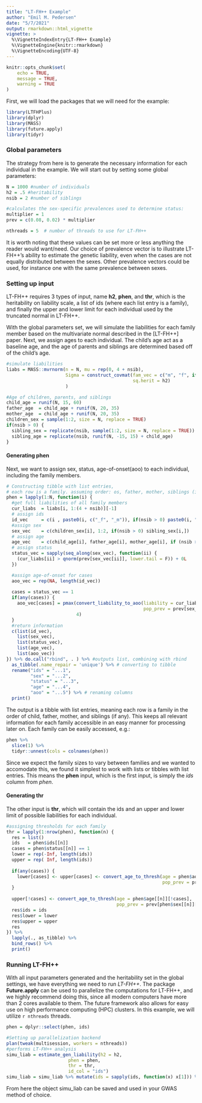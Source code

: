 ```yaml
---
title: "LT-FH++ Example"
author: "Emil M. Pedersen"
date: "5/7/2021"
output: rmarkdown::html_vignette
vignette: >
  %\VignetteIndexEntry{LT-FH++ Example}
  %\VignetteEngine{knitr::rmarkdown}
  %\VignetteEncoding{UTF-8}
---
```


```r
knitr::opts_chunk$set(
	echo = TRUE,
	message = TRUE,
	warning = TRUE
)
```

First, we will load the packages that we will need for the example:
```r
library(LTFHPlus)
library(dplyr)
library(MASS)
library(future.apply)
library(tidyr)
```

### Global parameters
The strategy from here is to generate the necessary information for each individual in the example. We will start out by setting some global parameters:

```r
N = 1000 #number of individuals
h2 = .5 #heritability
nsib = 2 #number of siblings

#calculates the sex-specific prevalences used to determine status:
multiplier = 1
prev = c(0.08, 0.02) * multiplier

nthreads = 5  # number of threads to use for LT-FH++
```
It is worth noting that these values can be set more or less anything the reader would want/need. Our choice of prevalence vector is to illustrate LT-FH++'s ability to estimate the genetic liability, even when the cases are not equally distributed between the sexes. Other prevalence vectors could be used, for instance one with the same prevalence between sexes.

### Setting up input

LT-FH++ requires 3 types of input, name **h2**, **phen**, and **thr**, which is the heritability on liability scale, a list of ids (where each list entry is a family), and finally the upper and lower limit for each individual used by the truncated normal in LT-FH++.

With the global parameters set, we will simulate the liabilities for each family member based on the multivariate normal described in the [LT-FH++] paper. Next, we assign ages to each individual. The child's age act as a baseline age, and the age of parents and siblings are determined based off of the child's age.
```r
#simulate liabilities
liabs = MASS::mvrnorm(n = N, mu = rep(0, 4 + nsib),
                      Sigma = construct_covmat(fam_vec = c("m", "f", if (nsib > 0) paste0("s", 1:nsib)),
                                               sq.herit = h2)
                      )

#Age of children, parents, and siblings
child_age = runif(N, 15, 60)
father_age  = child_age + runif(N, 20, 35)
mother_age  = child_age + runif(N, 20, 35)
children_sex = sample(1:2, size = N, replace = TRUE)
if(nsib > 0) {
  sibling_sex = replicate(nsib, sample(1:2, size = N, replace = TRUE))
  sibling_age = replicate(nsib, runif(N, -15, 15) + child_age)
}
```
#### Generating phen
Next, we want to assign sex, status, age-of-onset(aoo) to each individual, including the family members.  

```r
# Constructing tibble with list entries,
# each row is a family. assuming order: os, father, mother, siblings (if any)
phen = lapply(1:N, function(i) {
  #get full liabilities of all family members
  cur_liabs  = liabs[i, 1:(4 + nsib)][-1] 
  # assign ids
  id_vec     = c(i , paste0(i, c("_f", "_m")), if(nsib > 0) paste0(i, "_s", 1:nsib) ) 
  #assign sex
  sex_vec    = c(children_sex[i], 1:2, if(nsib > 0) sibling_sex[i,]) 
  # assign age
  age_vec    = c(child_age[i], father_age[i], mother_age[i], if (nsib > 0) sibling_age[i,]) 
  # assign status
  status_vec = sapply(seq_along(sex_vec), function(ii) { 
    (cur_liabs[ii] > qnorm(prev[sex_vec[ii]], lower.tail = F)) + 0L
  })

  #assign age-of-onset for cases
  aoo_vec = rep(NA, length(id_vec)) 
  
  cases = status_vec == 1
  if(any(cases)) {
    aoo_vec[cases] = pmax(convert_liability_to_aoo(liability = cur_liabs[cases],
                                                   pop_prev = prev[sex_vec[cases]]),
                          4)
  }
  #return information
  c(list(id_vec),
    list(sex_vec),
    list(status_vec),
    list(age_vec),
    list(aoo_vec))
}) %>% do.call("rbind", . ) %>% #outputs list, combining with rbind 
  as_tibble(.name_repair = 'unique') %>% # converting to tibble
  rename("ids" = "...1",
         "sex" = "...2", 
         "status" = "...3", 
         "age" = "...4", 
         "aoo" = "...5") %>% # renaming columns
  print()
```
The output is a tibble with list entries, meaning each row is a family in the order of child, father, mother, and siblings (if any). This keeps all relevant information for each family accessible in an easy manner for processing later on. Each family can be easily accessed, e.g.:

```r
phen %>% 
  slice(1) %>% 
  tidyr::unnest(cols = colnames(phen))
```
Since we expect the family sizes to vary between families and we wanted to accomodate this, we found it simplest to work with lists or tibbles with list entries. This means the **phen** input, which is the first input, is simply the *ids* column from *phen*.

#### Generating thr

The other input is **thr**, which will contain the ids and an upper and lower limit of possible liabilities for each individual. 
```r
#assigning thresholds for each family
thr = lapply(1:nrow(phen), function(n) {
  res = list()
  ids   = phen$ids[[n]]
  cases = phen$status[[n]] == 1
  lower = rep(-Inf, length(ids))
  upper = rep( Inf, length(ids))
  
  if(any(cases)) {
    lower[cases] <- upper[cases] <- convert_age_to_thresh(age = phen$aoo[[n]][cases], 
                                                          pop_prev = prev[phen$sex[[n]][cases]])
  }
  
  upper[!cases] <- convert_age_to_thresh(age = phen$age[[n]][!cases],
                                         pop_prev = prev[phen$sex[[n]][!cases]])
  res$ids = ids
  res$lower = lower
  res$upper = upper
  res
}) %>% 
  lapply(., as_tibble) %>% 
  bind_rows() %>%
  print()

```

### Running LT-FH++

With all input parameters generated and the heritability set in the global settings, we have everything we need to run *LT-FH++*. The package **Future.apply** can be used to parallelize the computations for LT-FH++, and we highly recommend doing this, since all modern computers have more than 2 cores available to them. The future framework also allows for easy use on high performance computing (HPC) clusters. In this example, we will utilize `r nthreads` threads. 

```r
phen = dplyr::select(phen, ids)

#Setting up parallelization backend
plan(tweak(multisession, workers = nthreads))
#performs LT-FH++ analysis
simu_liab = estimate_gen_liability(h2 = h2,
                       phen = phen,
                       thr = thr,
                       id_col = "ids")
simu_liab = simu_liab %>% mutate(ids = sapply(ids, function(x) x[1])) %>% print()
```
From here the object simu_liab can be saved and used in your GWAS method of choice.

